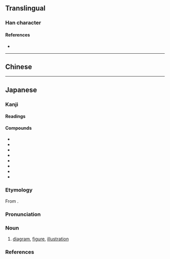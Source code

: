 {{also|圖|图}}
{{character info/new}}
==Translingual==
{{Han simplified forms|圖|図|图}}

===Han character===
{{Han char|rn=31|rad=囗|as=04|sn=7|four=|canj=WYK|ids=⿴囗⿶丶义}}

====References====
* {{Han ref|kx=0217.251|dkj=04734|dj=0445.130|hdz=10716.021|uh=56F3|ud=22259}}

----

==Chinese==
{{zh-see|圖|v}}

----

==Japanese==
{{ja-kanji forms|図|圖}}

===Kanji===
{{ja-kanji|grade=2|rs=囗04|kyu=圖}}

====Readings====
{{ja-readings
|goon=ず<づ
|kanon=と<と
|kun=はか-る
}}

====Compounds====
{{der-top|Compounds}}
* {{ja-r|図書|としょ}}
* {{ja-r|地図|ちず}}
* {{ja-r|図会|ずえ}}
* {{ja-r|図画|ずが}}
* {{ja-r|図形|ずけい}}
* {{ja-r|図表|ずひょう}}
* {{ja-r|合図|あいず}}
* {{ja-r|図鑑|ずかん}}
{{der-bottom}}

===Etymology===
{{ja-kanjitab|ず|yomi=o}}
From {{etyl|ltc|ja|sort=す'}} {{m|zh|圖|tr=du}}.

===Pronunciation===
{{ja-pron|yomi=goon|ず|acc=0|acc_ref=DJR,NHK}}

===Noun===
{{ja-noun|kyu=圖|ず|hhira=づ}}

# [[diagram]], [[figure]], [[illustration]]

===References===
<references/>
